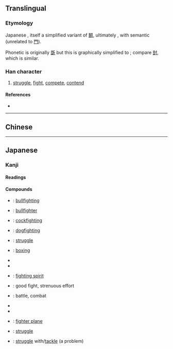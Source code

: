 {{character info/new}}
{{also|鬪|鬥}}<!-- may be replaced by zh-forms -->
==Translingual==
{{ja-forms|[[闘]]|[[斗]]|[[鬥]]/[[鬭]]}}

===Etymology===
Japanese {{Han simp|鬪|f=鬥|t=門}}, itself a simplified variant of [[鬭]], ultimately {{liushu|psc}}, with semantic {{m|mul|鬥||fight|sc=Hant}} (unrelated to [[門]]).

Phonetic is originally [[斲]] but this is graphically simplified to {{Han compound|豆|寸}}; compare [[尌]], which is similar.

===Han character===
{{Han char|rn=169|rad=門|as=10|sn=18|four=|canj=ANMTI|ids=⿵門⿰豆寸}}

# [[struggle]], [[fight]], [[compete]], [[contend]]

====References====
* {{Han ref|kx=1341.031|dkj=45649|dj=1845.090|hdz=74312.060|uh=95D8|ud=38360}}

----

==Chinese==
{{zh-see|鬥|v|to fight}}

----

==Japanese==
{{ja-kanji forms|闘|鬪}}

===Kanji===
{{ja-kanji|grade=c|rs=門10|style=s|kyu=鬪}}

====Readings====
{{ja-readings
|goon=つ
|kanon=とう
|kun=たたか-う, たたかい
}}

====Compounds====
{{top3}}
* {{ja-r|闘牛|とうぎゅう}}: [[bullfighting]]
* {{ja-r|闘牛士|とうぎゅうし}}: [[bullfighter]]
* {{ja-r|闘鶏|とうけい}}: [[cockfighting]]
* {{ja-r|闘犬|とうけん}}: [[dogfighting]]
* {{ja-r|闘争|とうそう}}: [[struggle]]
* {{ja-r|拳闘|けんとう}}: [[boxing]]
{{mid3}}
* {{ja-r|闘魂|とうこん}}
* {{ja-r|闘士|とうし}}
* {{ja-r|闘志|とうし}}: [[fighting spirit]]
* {{ja-r|健闘|けんとう}}: good fight, strenuous effort
* {{ja-r|戦闘|せんとう}}: battle, combat
{{mid3}}
* {{ja-r|闘将|とうしょう}}
* {{ja-r|敢闘|かんとう}}
* {{ja-r|戦闘機|せんとうき}}: [[fighter plane]]
* {{ja-r|奮闘|ふんとう}}: [[struggle]]
* {{ja-r|linkto=格闘|格闘する|かくとうする}}: [[struggle]] with/[[tackle]] (a problem)
{{bottom}}